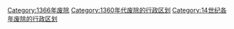 [[Category:1366年废除|Category:1366年废除]]
[[Category:1360年代废除的行政区划|Category:1360年代废除的行政区划]]
[[Category:14世纪各年废除的行政区划|Category:14世纪各年废除的行政区划]]
